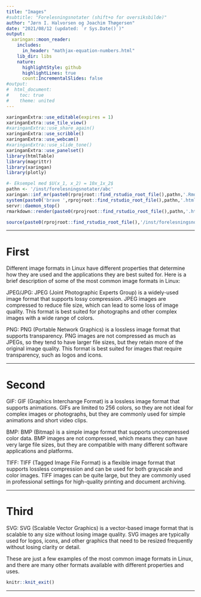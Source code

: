 ```yaml
---
title: "Images"
#subtitle: "Forelesningsnotater (shift+o for oversiksbilde)"
author: "Jørn I. Halvorsen og Joachim Thøgersen"
date: "2021/08/12 (updated: `r Sys.Date()`)"
output:
  xaringan::moon_reader:
    includes:
      in_header: "mathjax-equation-numbers.html"
    lib_dir: libs
    nature:
      highlightStyle: github
      highlightLines: true
      count:IncrementalSlides: false
#output:
#  html_document:
#    toc: true
#    theme: united
---
```


```r
xaringanExtra::use_editable(expires = 1)
xaringanExtra::use_tile_view()
#xaringanExtra::use_share_again()
xaringanExtra::use_scribble()
xaringanExtra::use_webcam()
#xaringanExtra::use_slide_tone()
xaringanExtra::use_panelset()
library(htmlTable)
library(magrittr)
library(xaringan)
library(plotly)
```

```r
#- Eksempel med $U(x_1, x_2) = 10x_1x_2$
pathn <- '/inst/forelesningsnotater/abc'
xaringan::inf_mr(paste0(rprojroot::find_rstudio_root_file(),pathn,'.Rmd'))
system(paste0('brave ',rprojroot::find_rstudio_root_file(),pathn,'.html'))
servr::daemon_stop()
rmarkdown::render(paste0(rprojroot::find_rstudio_root_file(),pathn,'.html'))
```

```r
source(paste0(rprojroot::find_rstudio_root_file(),'/inst/forelesningsnotater/timeplan.R'))
```

---

# First

Different image formats in Linux have different properties that determine how they are used and the applications they are best suited for. Here is a brief description of some of the most common image formats in Linux:

JPEG/JPG: JPEG (Joint Photographic Experts Group) is a widely-used image format that supports lossy compression. JPEG images are compressed to reduce file size, which can lead to some loss of image quality. This format is best suited for photographs and other complex images with a wide range of colors.

PNG: PNG (Portable Network Graphics) is a lossless image format that supports transparency. PNG images are not compressed as much as JPEGs, so they tend to have larger file sizes, but they retain more of the original image quality. This format is best suited for images that require transparency, such as logos and icons.

---

# Second

GIF: GIF (Graphics Interchange Format) is a lossless image format that supports animations. GIFs are limited to 256 colors, so they are not ideal for complex images or photographs, but they are commonly used for simple animations and short video clips.

BMP: BMP (Bitmap) is a simple image format that supports uncompressed color data. BMP images are not compressed, which means they can have very large file sizes, but they are compatible with many different software applications and platforms.

TIFF: TIFF (Tagged Image File Format) is a flexible image format that supports lossless compression and can be used for both grayscale and color images. TIFF images can be quite large, but they are commonly used in professional settings for high-quality printing and document archiving.

---

# Third

SVG: SVG (Scalable Vector Graphics) is a vector-based image format that is scalable to any size without losing image quality. SVG images are typically used for logos, icons, and other graphics that need to be resized frequently without losing clarity or detail.

These are just a few examples of the most common image formats in Linux, and there are many other formats available with different properties and uses.

```r
knitr::knit_exit()
```

---


